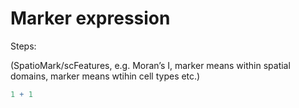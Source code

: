 # Marker expression

Steps: 

(SpatioMark/scFeatures, e.g. Moran's I, marker means within spatial domains, marker means wtihin cell types etc.)

```r
1 + 1
```
